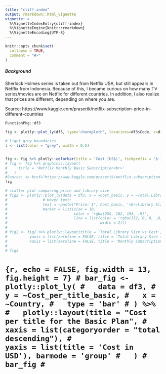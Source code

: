 ```yaml
---
title: "cliff-index"
output: rmarkdown::html_vignette
vignette: >
  %\VignetteIndexEntry{cliff-index}
  %\VignetteEngine{knitr::rmarkdown}
  %\VignetteEncoding{UTF-8}
---
```


```r
knitr::opts_chunk$set(
  collapse = TRUE,
  comment = "#>"
)
```


##### Background
Sherlock Holmes series is taken out from Netflix USA, but still appears in Netflix from Indonesia. Because of this, I became curious on how many TV series/movies are on Netflix for different countries. In addition, I also realize that prices are different, depending on where you are. 

Source: https://www.kaggle.com/prasertk/netflix-subscription-price-in-different-countries 

```r
FunctionPkg::df3
```



```r
fig <- plotly::plot_ly(df3, type='choropleth', locations=df3$Code, z=df3$Cost_basic, text=df3$Country, colorscale="Blues")

# light grey boundaries
l <- list(color = "grey", width = 0.5)


fig <- fig %>% plotly::colorbar(title = 'Cost (US$)', tickprefix = '$')
# fig <- fig %>% graphics::layout(
#     title = 'Netflix Monthly Basic Subscription<br>'
#   )
#Source: <a href="https://www.kaggle.com/prasertk/netflix-subscription-price-in# -different-countries">Kaggle</a>'
fig
```




```r
# scatter plot comparing price and library size
# fig2 <- plotly::plot_ly(data = df3, x = ~Cost_basic, y = ~Total.Library.Size,
#                # Hover text:
#                text = ~paste("Price: $", Cost_basic, '<br>Library Size:', Total.Library.Size, "<br>Country:", Country),
#                marker = list(size = 10,
#                              color = 'rgba(255, 182, 193, .9)',
#                              line = list(color = 'rgba(152, 0, 0, .8)',
#                                          width = 2)))
# 
# fig2 <- fig2 %>% plotly::layout(title = 'Total Library Size vs Cost',
#          yaxis = list(zeroline = FALSE, title = 'Total Library Size (Movie + TV Show)'),
#          xaxis = list(zeroline = FALSE, title = 'Monthly Subscription Cost $'))
# 
# fig2
```


# ```{r, echo = FALSE, fig.width = 13, fig.height = 7}
# bar_fig <- plotly::plot_ly(
#   data = df3,
#   y = ~Cost_per_title_basic,
#   x = ~Country,
#   type = 'bar'
# ) %>% 
#   plotly::layout(title = "Cost per title for the Basic Plan",
#                  xaxis = list(categoryorder = "total descending"),
#                  yaxis = list(title = 'Cost in USD'), barmode = 'group'
#   )
# bar_fig
# ```

